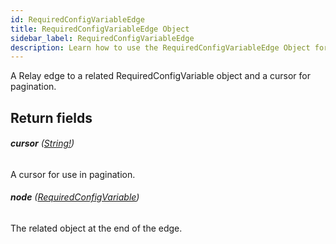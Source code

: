 ```yaml
---
id: RequiredConfigVariableEdge
title: RequiredConfigVariableEdge Object
sidebar_label: RequiredConfigVariableEdge
description: Learn how to use the RequiredConfigVariableEdge Object for Prismatic's API.
---
```


A Relay edge to a related RequiredConfigVariable object and a cursor for pagination.

## Return fields

###### <b>cursor</b> ([String!](api/schema/scalar/String.mdx))

A cursor for use in pagination.

###### <b>node</b> ([RequiredConfigVariable](api/schema/object/RequiredConfigVariable.mdx))

The related object at the end of the edge.
